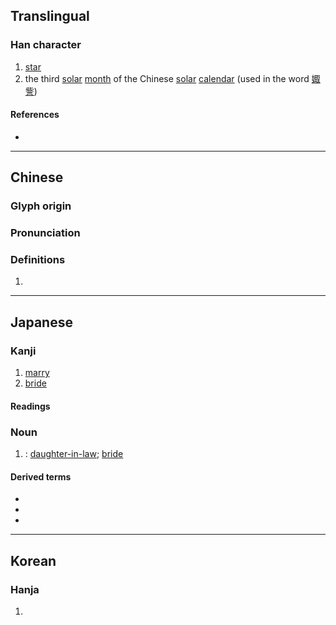 {{character info/new}}
==Translingual==

===Han character===
{{Han char|rn=38|rad=女|as=08|sn=11|four=41447|canj=VSJE|ids=⿰女取}}

# [[star]]
# the third [[solar]] [[month]] of the Chinese [[w:Chinese_calendar#Modern_Chinese_calendar|solar]] [[calendar]] (used in the word [[娵訾]])

====References====
* {{Han ref|kx=0263.290|dkj=06364|dj=0530.170|hdz=21055.100|uh=5A35|ud=23093|bh=D4D4|bd=54484}}

----

==Chinese==
{{zh-forms}}

===Glyph origin===
{{Han etym}}

===Pronunciation===
{{zh-pron
|m=jū
|c=zau1,zeoi1
|mc=y
|oc=y
|cat=
}}

===Definitions===
{{zh-hanzi}}

# {{rfdef|zh}}

----

==Japanese==

===Kanji===
{{ja-kanji|grade=|rs=女08}}

# [[marry]]
# [[bride]]

====Readings====
{{ja-readings
|goon=す
|kanon=しゅ
|kun=よめ-
}}

===Noun===
{{ja-kanjitab|yomi=k|よめ}}
{{ja-noun|よめ}}

# {{altspell|lang=ja|嫁|tr=yome|sort=よめ}}: [[daughter-in-law]]; [[bride]]

====Derived terms====
* {{ja-r|娵%入り|よめ%いり}}
* {{ja-r|娵%女|よめ%じょ}}
* {{ja-r|大%娵|おお%よめ}}

----

==Korean==

===Hanja===
{{ko-hanja|hangeul=추|rv=chu|mr=ch'u}}

# {{defn|lang=ko|sort=女08}}